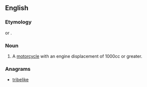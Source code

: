 ==English==

===Etymology===
{{compound|litre|bike}} or {{blend|litre|motorbike}}.

===Noun===
{{en-noun}}

# {{context|slang|neologism|lang=en}} A [[motorcycle]] with an engine displacement of 1000cc or greater.

===Anagrams===
* [[tribelike#English|tribelike]]